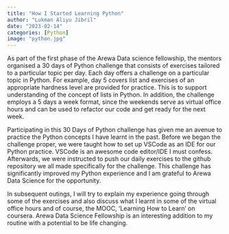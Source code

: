 ```yaml
---
title: "How I Started Learning Python"
author: "Lukman Aliyu Jibril"
date: "2023-02-14"
categories: [Python]
image: "python.jpg"
---
```



As part of the first phase of the Arewa Data science fellowship, the mentors organised a 30 days of Python challenge that consists of exercises tailored to a particular topic per day. Each day offers a challenge on a particular topic in Python. For example, day 5 covers list and exercises of an appropriate hardness level are provided for practice. This is to support understanding of the concept of lists in Python. In addition, the challenge employs a 5 days a week format, since the weekends serve as virtual office hours and can be used to refactor our code and get ready for the next week.

Participating in this 30 Days of Python challenge has given me an avenue to practice the Python concepts I have learnt in the past. Before we began the challenge proper, we were taught how to set up VSCode as an IDE for our Python practice. VSCode is an awesome code editor/IDE I must confess. Afterwards, we were instructed to push our daily exercises to the github repository we all made specifically for the challenge. This challenge has significantly improved my Python experience and I am grateful to Arewa Data Science for the opportunity. 

In subsequent outings, I will try to explain my experience going through some of the exercises and also discuss what I learnt in some of the virtual office hours and of course, the MOOC, 'Learning How to Learn' on coursera. Arewa Data Science Fellowship is an interesting addition to my routine with a potential to be life changing. 
